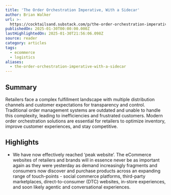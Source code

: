 ```yaml
---
title: 'The Order Orchestration Imperative, With a Sidecar'
author: Brian Walker
url: >-
  https://cocktailsand.substack.com/p/the-order-orchestration-imperative?utm_source=post-email-title&publication_id=1376386&post_id=156117062&utm_campaign=email-post-title&isFreemail=true&r=og9hp&triedRedirect=true&utm_medium=email
publishedOn: 2025-01-30T00:00:00.000Z
lastHighlightedOn: 2025-01-30T21:56:06.098Z
source: reader
category: articles
tags:
  - ecommerce
  - logistics
aliases:
  - the-order-orchestration-imperative-with-a-sidecar
---
```

## Summary

Retailers face a complex fulfillment landscape with multiple distribution channels and customer expectations for transparency and control. Traditional order management systems are outdated and unable to handle this complexity, leading to inefficiencies and frustrated customers. Modern order orchestration solutions are essential for retailers to optimize inventory, improve customer experiences, and stay competitive.

## Highlights
- We have now effectively reached ‘peak website’. The eCommerce websites of retailers and brands will in essence never be as important again as they were yesterday as demand increasingly fragments and consumers now discover and purchase products across an expanding range of touch-points - social commerce platforms, third-party marketplaces, direct-to-consumer (DTC) websites, in-store experiences, and soon likely agentic and conversational experiences.
